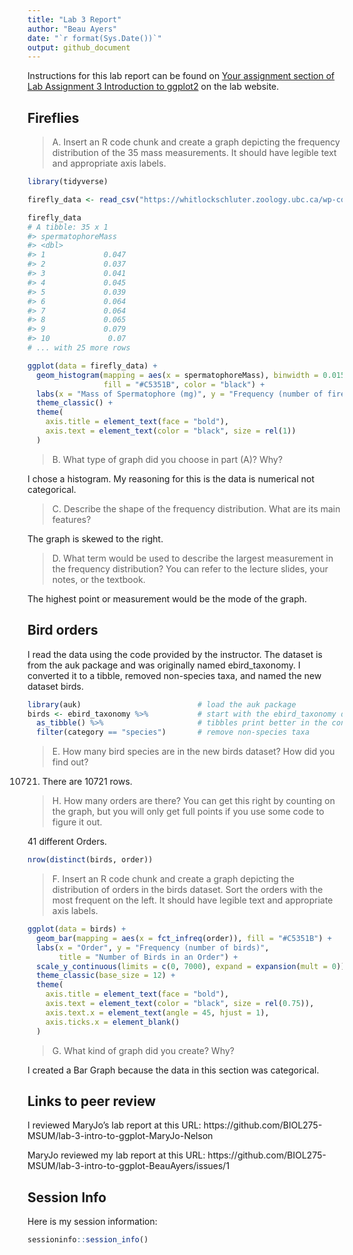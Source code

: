 ---
title: "Lab 3 Report"
author: "Beau Ayers"
date: "`r format(Sys.Date())`"
output: github_document
---

Instructions for this lab report can be found on [Your assignment section of Lab Assignment 3 Introduction to ggplot2](https://biol275-msum.github.io/introduction-to-ggplot2.html#your-assignment) on the lab website.

## Fireflies

> A. Insert an R code chunk and create a graph depicting the frequency distribution of the 35 mass measurements. It should have legible text and appropriate axis labels.

```{r}
library(tidyverse)

firefly_data <- read_csv("https://whitlockschluter.zoology.ubc.ca/wp-content/data/chapter02/chap02q19FireflySpermatophoreMass.csv")

firefly_data
# A tibble: 35 x 1
#> spermatophoreMass
#> <dbl>
#> 1             0.047
#> 2             0.037
#> 3             0.041
#> 4             0.045
#> 5             0.039
#> 6             0.064
#> 7             0.064
#> 8             0.065
#> 9             0.079
#> 10             0.07 
# ... with 25 more rows

ggplot(data = firefly_data) +
  geom_histogram(mapping = aes(x = spermatophoreMass), binwidth = 0.015,
                 fill = "#C5351B", color = "black") +
  labs(x = "Mass of Spermatophore (mg)", y = "Frequency (number of fireflies)") +
  theme_classic() +
  theme(
    axis.title = element_text(face = "bold"),
    axis.text = element_text(color = "black", size = rel(1))
  )
```


> B. What type of graph did you choose in part (A)? Why?

I chose a histogram. My reasoning for this is the data is numerical not categorical.

> C. Describe the shape of the frequency distribution. What are its main features?

The graph is skewed to the right.

> D. What term would be used to describe the largest measurement in the frequency distribution? You can refer to the lecture slides, your notes, or the textbook.

The highest point or measurement would be the mode of the graph.

## Bird orders

I read the data using the code provided by the instructor. The dataset is from the auk package and was originally named ebird_taxonomy. I converted it to a tibble, removed non-species taxa, and named the new dataset birds.

```{r}
library(auk)                          # load the auk package
birds <- ebird_taxonomy %>%           # start with the ebird_taxonomy data
  as_tibble() %>%                     # tibbles print better in the console
  filter(category == "species")       # remove non-species taxa
```

> E. How many bird species are in the new birds dataset? How did you find out?

10721. There are 10721 rows.

> H. How many orders are there? You can get this right by counting on the graph, but you will only get full points if you use some code to figure it out.

41 different Orders.
```{r}
nrow(distinct(birds, order))
```


> F. Insert an R code chunk and create a graph depicting the distribution of orders in the birds dataset. Sort the orders with the most frequent on the left. It should have legible text and appropriate axis labels.

```{r}

ggplot(data = birds) +
  geom_bar(mapping = aes(x = fct_infreq(order)), fill = "#C5351B") + 
  labs(x = "Order", y = "Frequency (number of birds)", 
       title = "Number of Birds in an Order") +
  scale_y_continuous(limits = c(0, 7000), expand = expansion(mult = 0)) +
  theme_classic(base_size = 12) +
  theme(
    axis.title = element_text(face = "bold"),
    axis.text = element_text(color = "black", size = rel(0.75)),
    axis.text.x = element_text(angle = 45, hjust = 1),
    axis.ticks.x = element_blank()
  )
```


> G. What kind of graph did you create? Why?

I created a Bar Graph because the data in this section was categorical.

## Links to peer review

I reviewed MaryJo's lab report at this URL: https://github.com/BIOL275-MSUM/lab-3-intro-to-ggplot-MaryJo-Nelson


MaryJo reviewed my lab report at this URL: https://github.com/BIOL275-MSUM/lab-3-intro-to-ggplot-BeauAyers/issues/1

## Session Info

Here is my session information:

```{r}
sessioninfo::session_info()
```
